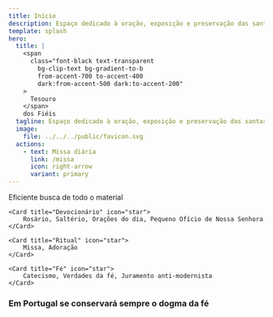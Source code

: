 ```yaml
---
title: Início
description: Espaço dedicado à oração, exposição e preservação das santas tradições da Igreja.
template: splash
hero:
  title: |
    <span
      class="font-black text-transparent
        bg-clip-text bg-gradient-to-b
        from-accent-700 to-accent-400
        dark:from-accent-500 dark:to-accent-200"
    >
      Tesouro
    </span>
    dos Fiéis
  tagline: Espaço dedicado à oração, exposição e preservação das santas tradições da Igreja.
  image:
    file: ../../../public/favicon.svg
  actions:
    - text: Missa diária
      link: /missa
      icon: right-arrow
      variant: primary
---
```



<CardGrid stagger>
	<Card title="Procura" icon="magnifier">
		Eficiente busca de todo o material
	</Card>

    <Card title="Devocionário" icon="star">
    	Rosário, Saltério, Orações do dia, Pequeno Ofício de Nossa Senhora
    </Card>

    <Card title="Ritual" icon="star">
    	Missa, Adoração
    </Card>

    <Card title="Fé" icon="star">
    	Catecismo, Verdades da fé, Juramento anti-modernista
    </Card>

</CardGrid>

### Em Portugal se conservará sempre o dogma da fé

